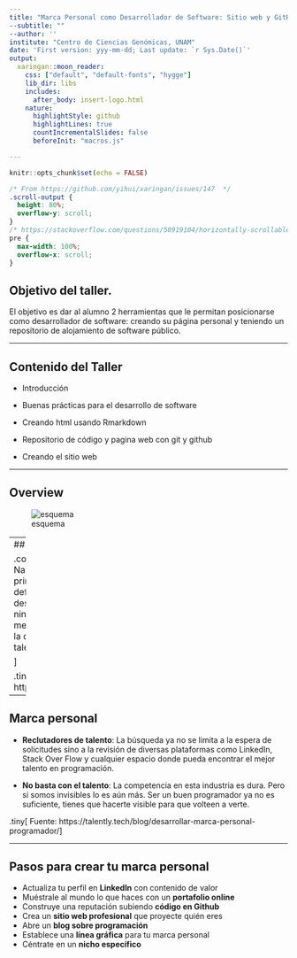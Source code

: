 ```yaml
---
title: "Marca Personal como Desarrollador de Software: Sitio web y GitHub"
--subtitle: ""
--author: ''
institute: "Centro de Ciencias Genómicas, UNAM"
date: 'First version: yyy-mm-dd; Last update: `r Sys.Date()`'
output:
  xaringan::moon_reader:
    css: ["default", "default-fonts", "hygge"]
    lib_dir: libs
    includes:
      after_body: insert-logo.html
    nature:
      highlightStyle: github
      highlightLines: true
      countIncrementalSlides: false
      beforeInit: "macros.js"

---
```

```r
knitr::opts_chunk$set(echo = FALSE)
```


```css
/* From https://github.com/yihui/xaringan/issues/147  */
.scroll-output {
  height: 80%;
  overflow-y: scroll;
}
/* https://stackoverflow.com/questions/50919104/horizontally-scrollable-output-on-xaringan-slides */
pre {
  max-width: 100%;
  overflow-x: scroll;
}
```

## Objetivo del taller.
El objetivo es dar al alumno 2 herramientas que le permitan posicionarse como desarrollador de software: creando su página personal y teniendo un repositorio de alojamiento de software público.


---

## Contenido del Taller

- Introducción

- Buenas prácticas para el desarrollo de software

- Creando html usando Rmarkdown

- Repositorio de código y pagina web con git y github

- Creando el sitio web


---

## Overview

![esquema]("img/esquema.PNG")


---
## ¿Qué es la marca personal?

.content-box-blue[
"La Personal Brander Nancy Vázquez, Co-Fundadora de una de las principales agencias de Personal Branding, define a la **marca personal** como el buen desarrollo y difusión del valor agregado que ningún otro profesional puede aportar al mercado y que se convertirá en la **huella** por la que los reclutadores o clientes eligen un talento sobre otro."

]

.tiny[
Fuente: https://es.wikipedia.org/wiki/Marca_personal
]

---

## Marca personal

- **Reclutadores de talento**: La búsqueda ya no se limita a la espera de solicitudes sino a la revisión de diversas plataformas como LinkedIn, Stack Over Flow y cualquier espacio donde pueda encontrar el mejor talento en programación.

- **No basta con el talento**: La competencia en esta industria es dura. Pero si somos invisibles lo es aún más. Ser un buen programador ya no es suficiente, tienes que hacerte visible para que volteen a verte.


.tiny[
Fuente: https://talently.tech/blog/desarrollar-marca-personal-programador/
]

---

## Pasos para crear tu marca personal

- Actualiza tu perfil en **LinkedIn** con contenido de valor
- Muéstrale al mundo lo que haces con un **portafolio online**
- Construye una reputación subiendo **código en Github**
- Crea un **sitio web profesional** que proyecte quién eres
- Abre un **blog sobre programación**
- Establece una **línea gráfica** para tu marca personal
- Céntrate en un **nicho específico**




